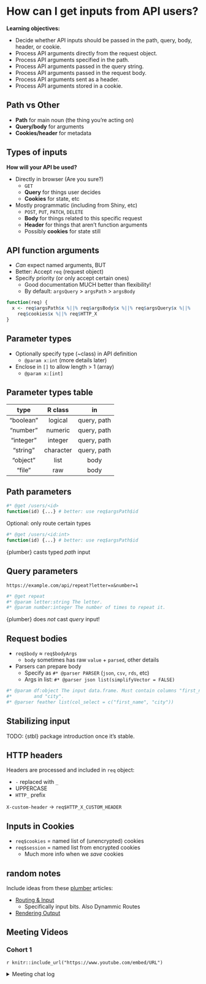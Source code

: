 # How can I get inputs from API users?

**Learning objectives:**

-   Decide whether API inputs should be passed in the path, query, body, header, or cookie.
-   Process API arguments directly from the request object.
-   Process API arguments specified in the path.
-   Process API arguments passed in the query string.
-   Process API arguments passed in the request body.
-   Process API arguments sent as a header.
-   Process API arguments stored in a cookie.

## Path vs Other {-}

-   **Path** for main noun (the thing you're acting on)
-   **Query/body** for arguments
-   **Cookies/header** for metadata

## Types of inputs {-}

**How will your API be used?** 

-   Directly in browser (Are you sure?)
    -   `GET`
    -   **Query** for things user decides
    -   **Cookies** for state, etc
-   Mostly programmatic (including from Shiny, etc)
    -   `POST`, `PUT`, `PATCH`, `DELETE`
    -   **Body** for things related to this specific request
    -   **Header** for things that aren't function arguments
    -   Possibly **cookies** for state still

## API function arguments {-}

-   *Can* expect named arguments, BUT
-   Better: Accept `req` (request object)
-   Specify priority (or only accept certain ones)
    -   Good documentation MUCH better than flexibility!
    -   By default: `argsQuery` > `argsPath` > `argsBody`

```r
function(req) {
  x <- req$argsPath$x %||% req$argsBody$x %||% req$argsQuery$x %||% 
    req$cookies$x %||% req$HTTP_X
}
```

## Parameter types {-}

-   Optionally specify type (~class) in API definition
    -   `@param x:int` (more details later)
-   Enclose in `[]` to allow length > 1 (array)
    -   `@param x:[int]`

## Parameter types table {-}

|type     |R class  |in         |
|:-------:|:-------:|:---------:|
|"boolean"|logical  |query, path|
|"number" |numeric  |query, path|
|"integer"|integer  |query, path|
|"string" |character|query, path|
|"object" |list     |body       |
|"file"   |raw      |body       |


## Path parameters {-}

```r
#* @get /users/<id>
function(id) {...} # better: use req$argsPath$id
```

Optional: only route certain types

```r
#* @get /users/<id:int>
function(id) {...} # better: use req$argsPath$id
```

{plumber} casts typed *path* input

## Query parameters {-}

`https://example.com/api/repeat?letter=x&number=1`

```r
#* @get repeat
#* @param letter:string The letter.
#* @param number:integer The number of times to repeat it.
```

{plumber} does *not* cast *query* input!

## Request bodies {-}

-   `req$body` ≈ `req$bodyArgs`
    -   `body` sometimes has raw `value` + `parsed`, other details
-   Parsers can prepare body
    -   Specify as `#* @parser PARSER` (`json`, `csv`, `rds`, etc)
    -   Args in list: `#* @parser json list(simplifyVector = FALSE)`

```r
#* @param df:object The input data.frame. Must contain columns "first_name" 
#*        and "city".
#* @parser feather list(col_select = c("first_name", "city"))
```

## Stabilizing input {-}

TODO: {stbl} package introduction once it's stable.

## HTTP headers {-}

Headers are processed and included in `req` object:

-   `-` replaced with `_`
-   UPPERCASE
-   `HTTP_` prefix

`X-custom-header` → `req$HTTP_X_CUSTOM_HEADER`

## Inputs in Cookies {-}

-   `req$cookies` = named list of (unencrypted) cookies
-   `req$session` = named list from encrypted cookies
    -   Much more info when we *save* cookies

## random notes {-}

Include ideas from these [plumber](https://www.rplumber.io/) articles:

-   [Routing & Input](https://www.rplumber.io/articles/routing-and-input.html)
    -   Specifically input bits. Also Dynammic Routes
-   [Rendering Output](https://www.rplumber.io/articles/rendering-output.html)

## Meeting Videos {-}

### Cohort 1 {-}

`r knitr::include_url("https://www.youtube.com/embed/URL")`

<details>
<summary> Meeting chat log </summary>

```
LOG
```
</details>
